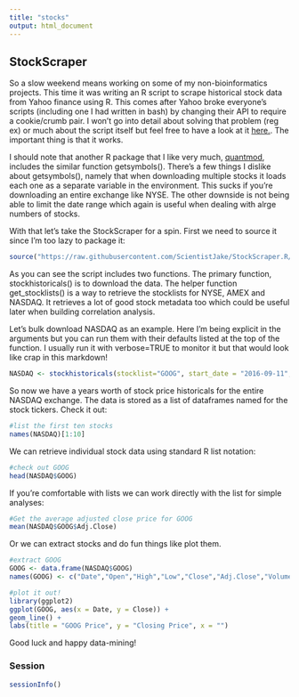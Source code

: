 ```yaml
---
title: "stocks"
output: html_document
---
```


## StockScraper

So a slow weekend means working on some of my non-bioinformatics projects. This time it was writing an R script to scrape historical stock data from Yahoo finance using R. This comes after Yahoo broke everyone's scripts (including one I had written in bash) by changing their API to require a cookie/crumb pair. I won't go into detail about solving that problem (reg ex) or much about the script itself but feel free to have a look at it  [here.](https://github.com/ScientistJake/StockScraper.R). The important thing is that it works.

I should note that another R package that I like very much, [quantmod](https://cran.r-project.org/web/packages/quantmod/index.html), includes the similar function getsymbols(). There's a few things I dislike about getsymbols(), namely that when downloading multiple stocks it loads each one as a separate variable in the environment. This sucks if you're downloading an entire exchange like NYSE. The other downside is not being able to limit the date range which again is useful when dealing with alrge numbers of stocks.

With that let's take the StockScraper for a spin. First we need to source it since I'm too lazy to package it:

```r
source("https://raw.githubusercontent.com/ScientistJake/StockScraper.R/master/StockScraper.R")
```

As you can see the script includes two functions. The primary function, stockhistoricals() is to download the data. The helper function get_stocklists() is a way to retrieve the stocklists for NYSE, AMEX and NASDAQ. It retrieves a lot of good stock metadata too which could be useful later when building correlation analysis. 

Let's bulk download NASDAQ as an example. Here I'm being explicit in the arguments but you can run them with their defaults listed at the top of the function. I usually run it with verbose=TRUE to monitor it but that would look like crap in this markdown!

```r
NASDAQ <- stockhistoricals(stocklist="GOOG", start_date = "2016-09-11", end_date = "2017-09-11", verbose = FALSE)
```

So now we have a years worth of stock price historicals for the entire NASDAQ exchange. The data is stored as a list of dataframes named for the stock tickers. Check it out:

```r
#list the first ten stocks
names(NASDAQ)[1:10]
```

We can retrieve individual stock data using standard R list notation:

```r
#check out GOOG
head(NASDAQ$GOOG)
```

If you're comfortable with lists we can work directly with the list for simple analyses:

```r
#Get the average adjusted close price for GOOG
mean(NASDAQ$GOOG$Adj.Close)
```

Or we can extract stocks and do fun things like plot them.

```r
#extract GOOG
GOOG <- data.frame(NASDAQ$GOOG)
names(GOOG) <- c("Date","Open","High","Low","Close","Adj.Close","Volume")

#plot it out!
library(ggplot2)
ggplot(GOOG, aes(x = Date, y = Close)) +
geom_line() +
labs(title = "GOOG Price", y = "Closing Price", x = "")
```

Good luck and happy data-mining!

### Session
```r
sessionInfo()
```

